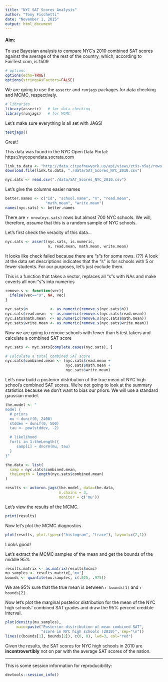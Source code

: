 ```yaml
---
title: "NYC SAT Scores Analysis"
author: "Tony Fischetti"
date: "November 1, 2015"
output: html_document
---
```


#### Aim:
To use Bayesian analysis to compare NYC's 2010 
combined SAT scores against the average of the
rest of the country, which, according to
FairTest.com, is 1509


```r
# options
options(echo=TRUE)
options(stringsAsFactors=FALSE)
```

We are going to use the `assertr` and `runjags`
packages for data checking and MCMC, respectively.
```r
# libraries
library(assertr)   # for data checking
library(runjags)   # for MCMC
```

Let's make sure everything is all set with JAGS!
```r
testjags()
```
Great!

This data was found in the NYC Open Data Portal:
https://nycopendata.socrata.com
```r
link.to.data <- "http://data.cityofnewyork.us/api/views/zt9s-n5aj/rows.csv?accessType=DOWNLOAD"
download.file(link.to.data, "./data/SAT_Scores_NYC_2010.csv")

nyc.sats <- read.csv("./data/SAT_Scores_NYC_2010.csv")
```

Let's give the columns easier names
```r
better.names <- c("id", "school.name", "n", "read.mean",
                  "math.mean", "write.mean")
names(nyc.sats) <- better.names
```

There are `r nrow(nyc.sats)` rows but almost 700 NYC schools. We will,
therefore, *assume* that this is a random sample of NYC schools.


Let's first check the veracity of this data...
```r
nyc.sats <- assert(nyc.sats, is.numeric,
                   n, read.mean, math.mean, write.mean)
```

It looks like check failed because there are "s"s for some rows. (??)
A look at the data set descriptions indicates that the "s" is for schools
with 5 or fewer students. For our purposes, let's just exclude them.


This is a function that takes a vector, replaces all "s"s
with NAs and make coverts all non-"s"s into numerics
```r
remove.s <- function(vec){
  ifelse(vec=="s", NA, vec)
}

nyc.sats$n          <- as.numeric(remove.s(nyc.sats$n))
nyc.sats$read.mean  <- as.numeric(remove.s(nyc.sats$read.mean))
nyc.sats$math.mean  <- as.numeric(remove.s(nyc.sats$math.mean))
nyc.sats$write.mean <- as.numeric(remove.s(nyc.sats$write.mean))
```

Now we are going to remove schools with fewer than 5 test takers
and calculate a combined SAT score
```r
nyc.sats <- nyc.sats[complete.cases(nyc.sats), ]

# Calculate a total combined SAT score
nyc.sats$combined.mean <- (nyc.sats$read.mean +
                           nyc.sats$math.mean +
                           nyc.sats$write.mean)
```

Let's now build a posterior distribution of the true mean
of NYC high school's combined SAT scores. We're not going to look
at the summary statistics because we don't want to bias our priors.
We will use a standard gaussian model.

```r
the.model <- "
model {
  # priors
  mu ~ dunif(0, 2400)
  stddev ~ dunif(0, 500)
  tau <- pow(stddev, -2)

  # likelihood
  for(i in 1:theLength){
     samp[i] ~ dnorm(mu, tau)
  }
}"

the.data <- list(
  samp = nyc.sats$combined.mean,
  theLength = length(nyc.sats$combined.mean)
)

results <- autorun.jags(the.model, data=the.data,
                        n.chains = 3,
                        monitor = c('mu'))
```

Let's view the results of the MCMC.
```r
print(results)
```

Now let's plot the MCMC diagnostics
```r
plot(results, plot.type=c("histogram", "trace"), layout=c(2,1))
```

Looks good!


Let's extract the MCMC samples of the mean and get the
bounds of the middle 95%
```r
results.matrix <- as.matrix(results$mcmc)
mu.samples <- results.matrix[,'mu']
bounds <- quantile(mu.samples, c(.025, .975))
```

We are 95% sure that the true mean is between `r bounds[1]` and
`r bounds[2]`.

Now let's plot the marginal posterior distribution for the mean
of the NYC high schools' combined SAT grades and draw the 95%
percent credible interval.
```r
plot(density(mu.samples),
     main=paste("Posterior distribution of mean combined SAT",
                "score in NYC high schools (2010)", sep="\n"))
lines(c(bounds[1], bounds[2]), c(0, 0), lwd=3, col="red")
```

Given the results, the SAT scores for NYC high schools in 2010
are **incontrovertibly** not on par with the average SAT scores of
the nation.

------------------------------------

This is some session information for reproducibility:
```r
devtools::session_info()
```